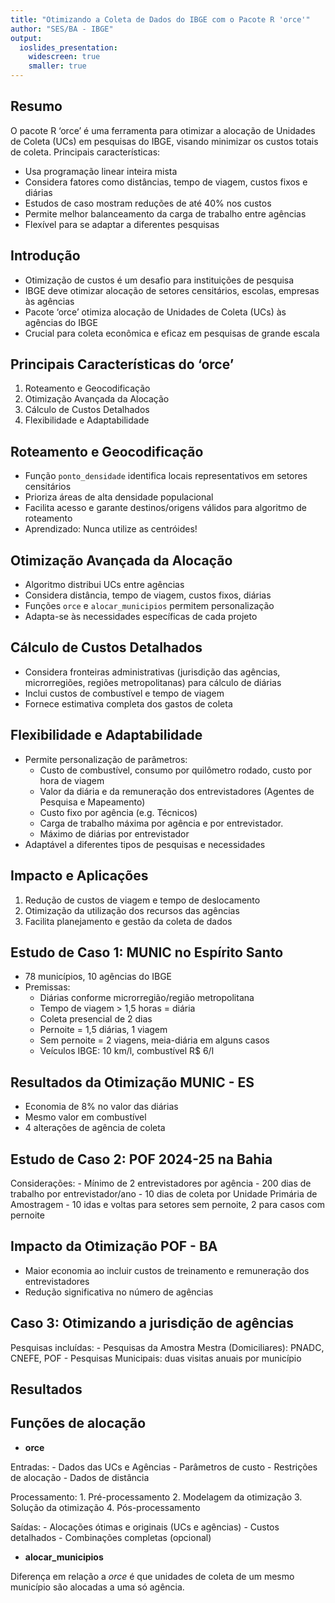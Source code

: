 ```yaml
---
title: "Otimizando a Coleta de Dados do IBGE com o Pacote R 'orce'"
author: "SES/BA - IBGE"
output: 
  ioslides_presentation:
    widescreen: true
    smaller: true
---
```


## Resumo

O pacote R 'orce' é uma ferramenta para otimizar a alocação de Unidades de Coleta (UCs) em pesquisas do IBGE, visando minimizar os custos totais de coleta. Principais características:

- Usa programação linear inteira mista
- Considera fatores como distâncias, tempo de viagem, custos fixos e diárias
- Estudos de caso mostram reduções de até 40% nos custos
- Permite melhor balanceamento da carga de trabalho entre agências
- Flexível para se adaptar a diferentes pesquisas

## Introdução

- Otimização de custos é um desafio para instituições de pesquisa
- IBGE deve otimizar alocação de setores censitários, escolas, empresas às agências
- Pacote 'orce' otimiza alocação de Unidades de Coleta (UCs) às agências do IBGE
- Crucial para coleta econômica e eficaz em pesquisas de grande escala

## Principais Características do 'orce'

1. Roteamento e Geocodificação
2. Otimização Avançada da Alocação
3. Cálculo de Custos Detalhados
4. Flexibilidade e Adaptabilidade

## Roteamento e Geocodificação

- Função `ponto_densidade` identifica locais representativos em setores censitários
- Prioriza áreas de alta densidade populacional
- Facilita acesso e garante destinos/origens válidos para algoritmo de roteamento
- Aprendizado: Nunca utilize as centróides!


## Otimização Avançada da Alocação

- Algoritmo distribui UCs entre agências
- Considera distância, tempo de viagem, custos fixos, diárias
- Funções `orce` e `alocar_municipios` permitem personalização
- Adapta-se às necessidades específicas de cada projeto

## Cálculo de Custos Detalhados

- Considera fronteiras administrativas (jurisdição das agências, microrregiões, regiões metropolitanas) para cálculo de diárias
- Inclui custos de combustível e tempo de viagem
- Fornece estimativa completa dos gastos de coleta

## Flexibilidade e Adaptabilidade

- Permite personalização de parâmetros:
  - Custo de combustível, consumo por quilômetro rodado, custo por hora de viagem
  - Valor da diária e da remuneração dos entrevistadores (Agentes de Pesquisa e Mapeamento)
  - Custo fixo por agência (e.g. Técnicos)
  - Carga de trabalho máxima por agência e por entrevistador.
  - Máximo de diárias por entrevistador
- Adaptável a diferentes tipos de pesquisas e necessidades

## Impacto e Aplicações

1. Redução de custos de viagem e tempo de deslocamento
2. Otimização da utilização dos recursos das agências
3. Facilita planejamento e gestão da coleta de dados

## Estudo de Caso 1: MUNIC no Espírito Santo

- 78 municípios, 10 agências do IBGE
- Premissas:
  - Diárias conforme microrregião/região metropolitana
  - Tempo de viagem > 1,5 horas = diária
  - Coleta presencial de 2 dias
  - Pernoite = 1,5 diárias, 1 viagem
  - Sem pernoite = 2 viagens, meia-diária em alguns casos
  - Veículos IBGE: 10 km/l, combustível R$ 6/l

## Resultados da Otimização MUNIC - ES


- Economia de 8% no valor das diárias
- Mesmo valor em combustível
- 4 alterações de agência de coleta

## Estudo de Caso 2: POF 2024-25 na Bahia

Considerações:
- Mínimo de 2 entrevistadores por agência
- 200 dias de trabalho por entrevistador/ano
- 10 dias de coleta por Unidade Primária de Amostragem
- 10 idas e voltas para setores sem pernoite, 2 para casos com pernoite

## Impacto da Otimização POF - BA

- Maior economia ao incluir custos de treinamento e remuneração dos entrevistadores
- Redução significativa no número de agências

## Caso 3: Otimizando a jurisdição de agências

Pesquisas incluídas:
- Pesquisas da Amostra Mestra (Domiciliares): PNADC, CNEFE, POF
- Pesquisas Municipais: duas visitas anuais por município

## Resultados



## Funções de alocação

* **orce**

Entradas:
- Dados das UCs e Agências
- Parâmetros de custo
- Restrições de alocação
- Dados de distância

Processamento:
1. Pré-processamento
2. Modelagem da otimização
3. Solução da otimização
4. Pós-processamento

Saídas:
- Alocações ótimas e originais (UCs e agências)
- Custos detalhados
- Combinações completas (opcional)


* **alocar_municipios**

Diferença em relação a *orce* é que unidades de coleta de um mesmo município são alocadas a uma só agência.


